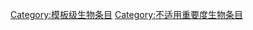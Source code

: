 {{catmore1|[[Wikipedia:生物专题|Wikipedia:生物专题]]}}
{{emptycat}}
{{生物条目统计表}}
[[Category:模板级生物条目|Category:模板级生物条目]]
[[Category:不适用重要度生物条目|Category:不适用重要度生物条目]]